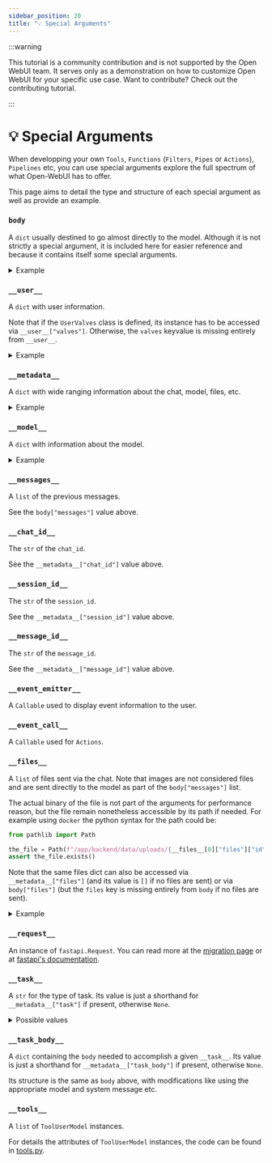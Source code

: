 ```yaml
---
sidebar_position: 20
title: "💡 Special Arguments"
---
```


:::warning

This tutorial is a community contribution and is not supported by the Open WebUI team. It serves only as a demonstration on how to customize Open WebUI for your specific use case. Want to contribute? Check out the contributing tutorial.

:::

# 💡 Special Arguments

When developping your own `Tools`, `Functions` (`Filters`, `Pipes` or `Actions`), `Pipelines` etc, you can use special arguments explore the full spectrum of what Open-WebUI has to offer.

This page aims to detail the type and structure of each special argument as well as provide an example.

### `body`

A `dict` usually destined to go almost directly to the model. Although it is not strictly a special argument, it is included here for easier reference and because it contains itself some special arguments.

<details>
<summary>Example</summary>

```json

{
  "stream": true,
  "model": "my-cool-model",
  # lowercase string with - separated words: this is the ID of the model
  "messages": [
    {
      "role": "user",
      "content": [
        {
          "type": "text",
          "text": "What is in this picture?"
        },
        {
          "type": "image_url",
          "image_url": {
            "url": "data:image/png;base64,iVBORw0KGgoAAAANSUhEUgAAAdYAAAGcCAYAAABk2YF[REDACTED]"
            # Images are passed as base64 encoded data
          }
        }
      ]
    },
    {
      "role": "assistant",
      "content": "The image appears to be [REDACTED]"
    },
  ],
  "features": {
    "image_generation": false,
    "code_interpreter": false,
    "web_search": false
  },
  "stream_options": {
    "include_usage": true
  },
  "metadata": "[The exact same dict as __metadata__]",
  "files": "[The exact same list as __files__]"
}


```

</details>

### `__user__`

A `dict` with user information.

Note that if the `UserValves` class is defined, its instance has to be accessed via `__user__["valves"]`. Otherwise, the `valves` keyvalue is missing entirely from `__user__`.

<details>
<summary>Example</summary>

```json
{
  "id": "xxxxxxxx-xxxx-xxxx-xxxx-xxxxxxxxxxxx",
  "email": "cheesy_dude@openwebui.com",
  "name": "Patrick",
  "role": "user",
  # role can be either `user` or `admin`
  "valves": "[the UserValve instance]"
}
```

</details>

### `__metadata__`

A `dict` with wide ranging information about the chat, model, files, etc.

<details>
<summary>Example</summary>

```json
{
  "user_id": "xxxxxxxx-xxxx-xxxx-xxxx-xxxxxxxxxxxx",
  "chat_id": "xxxxxxxx-xxxx-xxxx-xxxx-xxxxxxxxxxxx",
  "message_id": "xxxxxxxx-xxxx-xxxx-xxxx-xxxxxxxxxxxx",
  "session_id": "xxxxxxxxxxxxxxxxxxxx",
  "tool_ids": null,
  # tool_ids is a list of str.
  "tool_servers": [],
  "files": "[Same as in body['files']]",
  # If no files are given, the files key exists in __metadata__ and its value is []
  "features": {
    "image_generation": false,
    "code_interpreter": false,
    "web_search": false
  },
  "variables": {
    "{{USER_NAME}}": "cheesy_username",
    "{{USER_LOCATION}}": "Unknown",
    "{{CURRENT_DATETIME}}": "2025-02-02 XX:XX:XX",
    "{{CURRENT_DATE}}": "2025-02-02",
    "{{CURRENT_TIME}}": "XX:XX:XX",
    "{{CURRENT_WEEKDAY}}": "Monday",
    "{{CURRENT_TIMEZONE}}": "Europe/Berlin",
    "{{USER_LANGUAGE}}": "en-US"
  },
  "model": "[The exact same dict as __model__]",
  "direct": false,
  "function_calling": "native",
  "type": "user_response",
  "interface": "open-webui"
}

```

</details>

### `__model__`

A `dict` with information about the model.

<details>
<summary>Example</summary>

```json
{
  "id": "my-cool-model",
  "name": "My Cool Model",
  "object": "model",
  "created": 1746000000,
  "owned_by": "openai",
  # either openai or ollama
  "info": {
      "id": "my-cool-model",
      "user_id": "xxxxxxxx-xxxx-xxxx-xxxx-xxxxxxxxxxxx",
      "base_model_id": "gpt-4o",
      # this is the name of model that the model endpoint serves
      "name": "My Cool Model",
      "params": {
      "system": "You are my best assistant. You answer [REDACTED]",
      "function_calling": "native"
      # custom options appear here, for example "Top K"
      },
      "meta": {
      "profile_image_url": "/static/favicon.png",
      "description": "Description of my-cool-model",
      "capabilities": {
          "vision": true,
          "usage": true,
          "citations": true
      },
      "position": 17,
      "tags": [
          {
          "name": "for_friends"
          },
          {
          "name": "vision_enabled"
          }
      ],
      "suggestion_prompts": null
      },
      "access_control": {
      "read": {
          "group_ids": [],
          "user_ids": []
      },
      "write": {
          "group_ids": [],
          "user_ids": []
      }
      },
      "is_active": true,
      "updated_at": 1740000000,
      "created_at": 1740000000
  },
  "preset": true,
  "actions": [],
  "tags": [
      {
          "name": "for_friends"
      },
      {
          "name": "vision_enabled"
      }
  ]
}

```

</details>

### `__messages__`

A `list` of the previous messages.

See the `body["messages"]` value above.


### `__chat_id__`

The `str` of the `chat_id`.

See the `__metadata__["chat_id"]` value above.

### `__session_id__`

The `str` of the `session_id`.

See the `__metadata__["session_id"]` value above.

### `__message_id__`

The `str` of the `message_id`.

See the `__metadata__["message_id"]` value above.

### `__event_emitter__`

A `Callable` used to display event information to the user.

### `__event_call__`

A `Callable` used for `Actions`.

### `__files__`

A `list` of files sent via the chat. Note that images are not considered files and are sent directly to the model as part of the `body["messages"]` list.

The actual binary of the file is not part of the arguments for performance reason, but the file remain nonetheless accessible by its path if needed. For example using `docker` the python syntax for the path could be:

```python
from pathlib import Path

the_file = Path(f"/app/backend/data/uploads/{__files__[0]["files"]["id"]}_{__files__[0]["files"]["filename"]}")
assert the_file.exists()
```

Note that the same files dict can also be accessed via `__metadata__["files"]` (and its value is `[]` if no files are sent) or via `body["files"]` (but the `files` key is missing entirely from `body` if no files are sent).

<details>
<summary>Example</summary>

```json

[
  {
    "type": "file",
    "file": {
      "id": "xxxxxxxx-xxxx-xxxx-xxxx-xxxxxxxxxxxx",
      "filename": "Napoleon - Wikipedia.pdf",
      "user_id": "xxxxxxxx-xxxx-xxxx-xxxx-xxxxxxxxxxxx",
      "hash": "xxxxxxxxxxxxxxxxxxxxxxxxxxxxxxxxxxxxxxxxxxxxxxxxxxxxxxxxxxxxxxxx",
      "data": {
        "content": "Napoleon - Wikipedia\n\n\nNapoleon I\n\nThe Emperor Napoleon in His Study at the\nTuileries, 1812\n\nEmperor of the French\n\n1st reign 18 May 1804 – 6 April 1814\n\nSuccessor Louis XVIII[a]\n\n2nd reign 20 March 1815 – 22 June 1815\n\nSuccessor Louis XVIII[a]\n\nFirst Consul of the French Republic\n\nIn office\n13 December 1799 – 18 May 1804\n\nBorn Napoleone Buonaparte\n15 August 1769\nAjaccio, Corsica, Kingdom of\nFrance\n\nDied 5 May 1821 (aged 51)\nLongwood, Saint Helena\n\nBurial 15 December 1840\nLes Invalides, Paris\n\nNapoleon\nNapoleon Bonaparte[b] (born Napoleone\nBuonaparte;[1][c] 15 August 1769 – 5 May 1821), later\nknown [REDACTED]",
        # The content value is the output of the document parser, the above example is with Tika as a document parser
      },
      "meta": {
        "name": "Napoleon - Wikipedia.pdf",
        "content_type": "application/pdf",
        "size": 10486578,
        # in bytes, here about 10Mb
        "data": {},
        "collection_name": "file-96xxxxxx-xxxx-xxxx-xxxx-xxxxxxxxxxxx"
        # always begins by 'file'
      },
      "created_at": 1740000000,
      "updated_at": 1740000000
    },
    "id": "xxxxxxxx-xxxx-xxxx-xxxx-xxxxxxxxxxxx",
    "url": "/api/v1/files/xxxxxxxx-xxxx-xxxx-xxxx-xxxxxxxxxxxx",
    "name": "Napoleon - Wikipedia.pdf",
    "collection_name": "file-96xxxxxx-xxxx-xxxx-xxxx-xxxxxxxxxxxx"
    "status": "uploaded",
    "size": 10486578,
    "error": "",
    "itemId": "xxxxxxxx-xxxx-xxxx-xxxx-xxxxxxxxxxxx"
    # itemId is not the same as file["id"]
  }
]


```

</details>

### `__request__`

An instance of `fastapi.Request`. You can read more at the [migration page](../../features/plugin/migration/index.mdx) or at [fastapi's documentation](https://fastapi.tiangolo.com/reference/request/).

### `__task__`

A `str` for the type of task. Its value is just a shorthand for `__metadata__["task"]` if present, otherwise `None`.

<details>
<summary>Possible values</summary>

```json

[
    "title_generation",
    "tags_generation",
    "emoji_generation",
    "query_generation",
    "image_prompt_generation",
    "autocomplete_generation",
    "function_calling",
    "moa_response_generation"
]
```

</details>

### `__task_body__`

A `dict` containing the `body` needed to accomplish a given `__task__`. Its value is just a shorthand for `__metadata__["task_body"]` if present, otherwise `None`.

Its structure is the same as `body` above, with modifications like using the appropriate model and system message etc.


### `__tools__`

A `list` of `ToolUserModel` instances.

For details the attributes of `ToolUserModel` instances, the code can be found in [tools.py](https://github.com/open-webui/open-webui/blob/main/backend/open_webui/models/tools.py).

